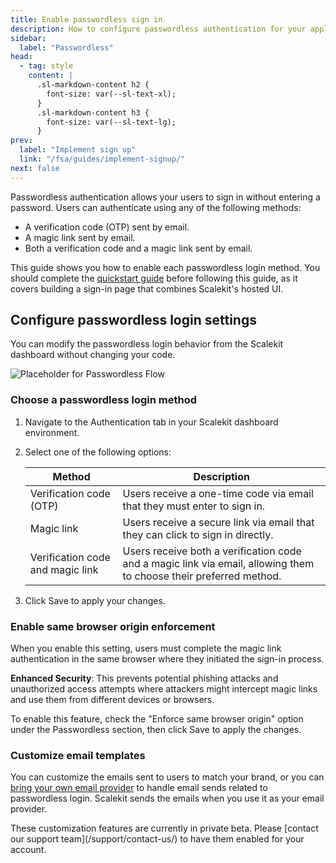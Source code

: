 ```yaml
---
title: Enable passwordless sign in
description: How to configure passwordless authentication for your application
sidebar:
  label: "Passwordless"
head:
  - tag: style
    content: |
      .sl-markdown-content h2 {
        font-size: var(--sl-text-xl);
      }
      .sl-markdown-content h3 {
        font-size: var(--sl-text-lg);
      }
prev:
  label: "Implement sign up"
  link: "/fsa/guides/implement-signup/"
next: false
---
```


Passwordless authentication allows your users to sign in without entering a password. Users can authenticate using any of the following methods:

- A verification code (OTP) sent by email.
- A magic link sent by email.
- Both a verification code and a magic link sent by email.

This guide shows you how to enable each passwordless login method. You should complete the [quickstart guide](/fsa/quickstart/) before following this guide, as it covers building a sign-in page that combines Scalekit's hosted UI.

## Configure passwordless login settings

You can modify the passwordless login behavior from the Scalekit dashboard without changing your code.

![Placeholder for Passwordless Flow](@/assets/docs/fsa/auth-methods/passwordless-1.png)

### Choose a passwordless login method

<Steps>

1. Navigate to the Authentication tab in your Scalekit dashboard environment.
2. Select one of the following options:

    | Method | Description |
    |--------|-------------|
    | Verification code (OTP) | Users receive a one-time code via email that they must enter to sign in. |
    | Magic link | Users receive a secure link via email that they can click to sign in directly. |
    | Verification code and magic link | Users receive both a verification code and a magic link via email, allowing them to choose their preferred method. |

3. Click Save to apply your changes.

</Steps>

### Enable same browser origin enforcement

When you enable this setting, users must complete the magic link authentication in the same browser where they initiated the sign-in process.

**Enhanced Security**: This prevents potential phishing attacks and unauthorized access attempts where attackers might intercept magic links and use them from different devices or browsers.

To enable this feature, check the "Enforce same browser origin" option under the Passwordless section, then click Save to apply the changes.

### Customize email templates

You can customize the emails sent to users to match your brand, or you can [bring your own email provider](/guides/passwordless/custom-email-provider/) to handle email sends related to passwordless login. Scalekit sends the emails when you use it as your email provider.

<Aside type="tip" title="Private Beta">
These customization features are currently in private beta. Please [contact our support team](/support/contact-us/) to have them enabled for your account.
</Aside>
